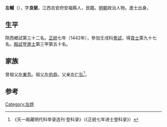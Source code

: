 {{Otheruses|other=名为左辅的其他人物|左辅}}

'''左輔'''（{{bd|1416年||？}}），字'''良弼'''，江西吉安府安福縣人，民籍。[[明朝|明朝]]政治人物。進士出身。

== 生平 ==
陝西鄉試第三十二名。[[正统_(年号)|正統]]七年（1442年），參加壬戌科[[會試|會試]]，得[[貢士|貢士]]第九十七名。[[殿試|殿試]]登[[進士|進士]]第三甲第五十名。

== 家族 ==
曾祖父[[左東吾|左東吾]]。祖父[[左伯恭|左伯恭]]。父亲[[左仁弘|左仁弘]]<ref>《天一阁藏明代科举录选刊·登科录》（《正統七年进士登科录》）</ref>。

==参考==
{{reflist}}

{{正統七年壬戌科殿試金榜}}

{{Authority control}}

{{DEFAULTSORT:}}
[[Category:左姓|Category:左姓]]


{{明朝人物小作品}}